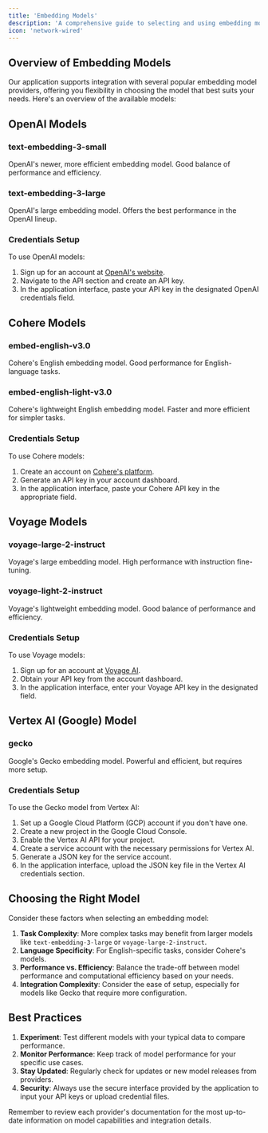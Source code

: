 ```yaml
---
title: 'Embedding Models'
description: 'A comprehensive guide to selecting and using embedding models in your application'
icon: 'network-wired'
---
```


## Overview of Embedding Models

Our application supports integration with several popular embedding model providers, offering you flexibility in choosing the model that best suits your needs. Here's an overview of the available models:

## OpenAI Models

### text-embedding-3-small
OpenAI's newer, more efficient embedding model. Good balance of performance and efficiency.

### text-embedding-3-large
OpenAI's large embedding model. Offers the best performance in the OpenAI lineup.

### Credentials Setup
To use OpenAI models:
1. Sign up for an account at [OpenAI's website](https://openai.com/).
2. Navigate to the API section and create an API key.
3. In the application interface, paste your API key in the designated OpenAI credentials field.

## Cohere Models

### embed-english-v3.0
Cohere's English embedding model. Good performance for English-language tasks.

### embed-english-light-v3.0
Cohere's lightweight English embedding model. Faster and more efficient for simpler tasks.

### Credentials Setup
To use Cohere models:
1. Create an account on [Cohere's platform](https://cohere.ai/).
2. Generate an API key in your account dashboard.
3. In the application interface, paste your Cohere API key in the appropriate field.

## Voyage Models

### voyage-large-2-instruct
Voyage's large embedding model. High performance with instruction fine-tuning.

### voyage-light-2-instruct
Voyage's lightweight embedding model. Good balance of performance and efficiency.

### Credentials Setup
To use Voyage models:
1. Sign up for an account at [Voyage AI](https://www.voyageai.com/).
2. Obtain your API key from the account dashboard.
3. In the application interface, enter your Voyage API key in the designated field.

## Vertex AI (Google) Model

### gecko
Google's Gecko embedding model. Powerful and efficient, but requires more setup.

### Credentials Setup
To use the Gecko model from Vertex AI:
1. Set up a Google Cloud Platform (GCP) account if you don't have one.
2. Create a new project in the Google Cloud Console.
3. Enable the Vertex AI API for your project.
4. Create a service account with the necessary permissions for Vertex AI.
5. Generate a JSON key for the service account.
6. In the application interface, upload the JSON key file in the Vertex AI credentials section.

## Choosing the Right Model

Consider these factors when selecting an embedding model:

1. **Task Complexity**: More complex tasks may benefit from larger models like `text-embedding-3-large` or `voyage-large-2-instruct`.
2. **Language Specificity**: For English-specific tasks, consider Cohere's models.
3. **Performance vs. Efficiency**: Balance the trade-off between model performance and computational efficiency based on your needs.
4. **Integration Complexity**: Consider the ease of setup, especially for models like Gecko that require more configuration.

## Best Practices

1. **Experiment**: Test different models with your typical data to compare performance.
2. **Monitor Performance**: Keep track of model performance for your specific use cases.
3. **Stay Updated**: Regularly check for updates or new model releases from providers.
4. **Security**: Always use the secure interface provided by the application to input your API keys or upload credential files.

Remember to review each provider's documentation for the most up-to-date information on model capabilities and integration details.